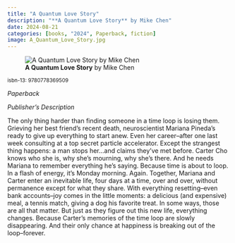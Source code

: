 ```yaml
---
title: "A Quantum Love Story"
description: "**A Quantum Love Story** by Mike Chen"
date: 2024-08-21
categories: [books, "2024", Paperback, fiction]
image: A_Quantum_Love_Story.jpg
---
```

![**A Quantum Love Story** by Mike Chen](A_Quantum_Love_Story.jpg){fig-align="left"}

<sup>isbn-13: 9780778369509</sup>

*Paperback*

*Publisher's Description*

The only thing harder than finding someone in a time loop is losing them.
Grieving her best friend's recent death, neuroscientist Mariana Pineda's
ready to give up everything to start anew. Even her career--after one last
week consulting at a top secret particle accelerator. Except the strangest
thing happens: a man stops her...and claims they've met before. Carter Cho
knows who she is, why she's mourning, why she's there. And he needs Mariana
to remember everything he's saying. Because time is about to loop. In a
flash of energy, it's Monday morning. Again. Together, Mariana and Carter
enter an inevitable life, four days at a time, over and over, without
permanence except for what they share. With everything resetting--even bank
accounts--joy comes in the little moments: a delicious (and expensive)
meal, a tennis match, giving a dog his favorite treat. In some ways, those
are all that matter. But just as they figure out this new life, everything
changes. Because Carter's memories of the time loop are slowly
disappearing. And their only chance at happiness is breaking out of the
loop--forever.